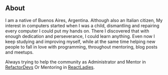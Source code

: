 ## About

I am a native of Buenos Aires, Argentina. Although also an Italian citizen, My interest in computers started when I was a child, dismantling and repairing every computer I could put my hands on. There I discovered that with enough dedication and perseverance, I could learn anything. Even now I keep studying and improving myself, while at the same time helping new people to fall in love with programming, throughout mentoring, blog posts and meetups. 

Always trying to help the community as Administrator and Mentor in  [RefactorDevs](https://discord.gg/m87nyEGKQA) Or Mentoring in  [ReactLadies](https://www.linkedin.com/company/react-ladies-cba/).
